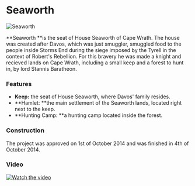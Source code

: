 

# Seaworth

<Image
  src="https://cdn.sanity.io/images/1as7cn02/production/db3e911362c6e7877301ce2e2271ba82d0d22ce3-640x360.png?w=976&h=350&fit=crop&crop=center&auto=format"
  alt="Seaworth"
  width={976}
  height={350}
/>

<ProjectDetails
  floatRight
  region="Stormlands"
  house="House Seaworth"
  type="Keep"
  status="Completed"
  warp="/warp seaworth"
  projectLead="AttackOnMars, xkrillen43x"
  dateStarted="October 1, 2014"
  dateCompleted="October 1, 2014"
/>

**Seaworth **is the seat of House Seaworth of Cape Wrath. The house was created after Davos, which was just smuggler, smuggled food to the people inside Storms End during the siege imposed by the Tyrell in the context of Robert's Rebellion. For this bravery he was made a knight and recieved lands on Cape Wrath, including a small keep and a forest to hunt in, by lord Stannis Baratheon.

### Features

- **Keep:** the seat of House Seaworth, where Davos' family resides.
- **Hamlet: **the main settlement of the Seaworth lands, located right next to the keep.
- **Hunting Camp: **a hunting camp located inside the forest.

### Construction

The project was approved on 1st of October 2014 and was finished in 4th of October 2014.

### Video

[![Watch the video](https://img.youtube.com/vi/fnxhHh1IIyA/0.jpg)](https://www.youtube.com/embed/fnxhHh1IIyA)
